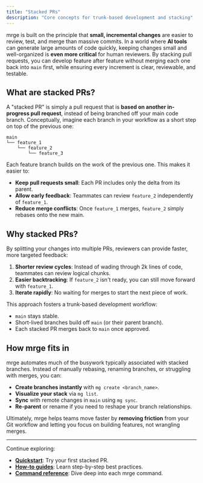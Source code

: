 ```yaml
---
title: "Stacked PRs"
description: "Core concepts for trunk-based development and stacking"
---
```


mrge is built on the principle that **small, incremental changes** are easier to review, test, and merge than massive commits. In a world where **AI tools** can generate large amounts of code quickly, keeping changes small and well-organized is **even more critical** for human reviewers. By stacking pull requests, you can develop feature after feature without merging each one back into `main` first, while ensuring every increment is clear, reviewable, and testable.

## What are stacked PRs?

A "stacked PR" is simply a pull request that is **based on another in-progress pull request**, instead of being branched off your main code branch. Conceptually, imagine each branch in your workflow as a short step on top of the previous one:

```
main
└── feature_1
    └── feature_2
        └── feature_3
```

Each feature branch builds on the work of the previous one. This makes it easier to:

- **Keep pull requests small**: Each PR includes only the delta from its parent.
- **Allow early feedback**: Teammates can review `feature_2` independently of `feature_1`.
- **Reduce merge conflicts**: Once `feature_1` merges, `feature_2` simply rebases onto the new main.

## Why stacked PRs?

By splitting your changes into multiple PRs, reviewers can provide faster, more targeted feedback:

1. **Shorter review cycles**: Instead of wading through 2k lines of code, teammates can review logical chunks.
2. **Easier backtracking**: If `feature_2` isn't ready, you can still move forward with `feature_1`.
3. **Iterate rapidly**: No waiting for merges to start the next piece of work.

This approach fosters a trunk-based development workflow:

- `main` stays stable.
- Short-lived branches build off `main` (or their parent branch).
- Each stacked PR merges back to `main` once approved.

## How mrge fits in

mrge automates much of the busywork typically associated with stacked branches. Instead of manually rebasing, renaming branches, or struggling with merges, you can:

- **Create branches instantly** with `mg create <branch_name>`.
- **Visualize your stack** via `mg list`.
- **Sync** with remote changes in `main` using `mg sync`.
- **Re-parent** or rename if you need to reshape your branch relationships.

Ultimately, mrge helps teams move faster by **removing friction** from your Git workflow and letting you focus on building features, not wrangling merges.

---

Continue exploring:

- **[Quickstart](/quickstart)**: Try your first stacked PR.
- **[How-to guides](/how-to-guides/create-stacked-prs)**: Learn step-by-step best practices.
- **[Command reference](/reference/mg-init)**: Dive deep into each mrge command.
